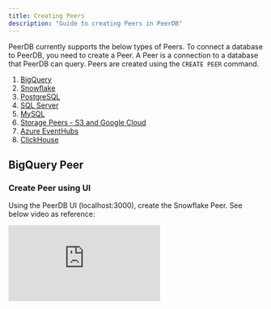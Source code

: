 ```yaml
---
title: Creating Peers
description: "Guide to creating Peers in PeerDB"
---
```


PeerDB currently supports the below types of Peers. To connect a database to PeerDB, you need to create a Peer. A Peer is a connection to a database that PeerDB can query. Peers are created using the `CREATE PEER` command.

1. [BigQuery](#bigquery-peer)
2. [Snowflake](#snowflake-peer)
3. [PostgreSQL](#postgresql-peer)
4. [SQL Server](#sqlserver-peer)
5. [MySQL](#mysql-peer)
6. [Storage Peers - S3 and Google Cloud](#storage-peers-s3-and-gcs)
7. [Azure EventHubs](#eventhub-peer)
8. [ClickHouse](#clickhouse-peer)

## BigQuery Peer

### Create Peer using UI
Using the PeerDB UI (localhost:3000), create the Snowflake Peer. See below video as reference:

<div style={{ position: "relative", paddingBottom: "56.25%", height: 0 }}>
  <iframe
    src="https://www.loom.com/embed/4919db8f165a40e583dcde18b0ffe6a1?sid=ae95b635-5726-42a9-b60d-801d7777a8e2"
    frameBorder={0}
    webkitallowfullscreen=""
    mozallowfullscreen=""
    allowFullScreen=""
    style={{
      position: "absolute",
      top: 0,
      left: 0,
      width: "100%",
      height: "100%"
    }}
  />
</div>

### Create Peer using connection string

```sql
CREATE PEER bq_peer FROM BIGQUERY WITH
(
  type = 'service_account',
  project_id = '<project_id>',
  private_key_id = '<private_key_id>',
  private_key = '<private_key>',
  client_email = '<client_email>',
  client_id = '<client_id>',
  auth_uri = '<auth_uri>',
  token_uri = '<token_uri>',
  auth_provider_x509_cert_url = '<auth_provider_x509_cert_url>',
  client_x509_cert_url = '<client_x509_cert_url>',
  dataset_id = '<dataset_id>'
);

-- Query away tables in BigQuery
SELECT * FROM bq_peer.test_table;
```

### Authentication

PeerDB authenticates the creation of a BigQuery peer based on the service account. All the fields within the `CREATE PEER` command can be acquired from a service account JSON.
If you have a service account key, you can use that or [create a new one](https://cloud.google.com/iam/docs/keys-create-delete) dedicated for PeerDB.

<Info>
  Make sure you have the right permissions for the service account, PeerDB
  requires at least read permissions for querying. For MIRROR it requires both
  read and write.
</Info>

### Considerations

1. **Dataset Specific:** PeerDB only supports querying tables within a dataset. Cross dataset joins are not supported yet.
2. **Supported Datatypes:** All string, numeric and timestamp based datatypes are supported for querying. Record and Struct data-types are projected as JSONB. JSON datatype in BQ is not supported yet.
3. **SQL Coverage:** Most SQL constructs in reads incl. Simple Selects, JOINs, aggregations, window functions, CTEs etc are supported. You can run both Postgres compatible and BQ compatible queries through PeerDBs interface.
4. **Error Handling:** If a query fails on the BigQuery side because of lack of auth or query coverage or timeout, PeerDB handles that error and propagates the entire message as a JSON text to the end-user. We also capture this ERROR message within PeerDB logs.

## Snowflake Peer

### Create Peer using UI
Using the PeerDB UI (localhost:3000), create the Snowflake Peer. See below video as reference:

<div style={{ position: "relative", paddingBottom: "56.25%", height: 0 }}>
  <iframe
    src="https://www.loom.com/embed/7a8eb794911e49e9bc994c03d0cfeda0?sid=041aa7ea-5ed3-43f5-b4e3-51c39aa2f133"
    frameBorder={0}
    webkitallowfullscreen=""
    mozallowfullscreen=""
    allowFullScreen=""
    style={{
      position: "absolute",
      top: 0,
      left: 0,
      width: "100%",
      height: "100%"
    }}
  />
</div>

### Create Peer using connection string

```sql
CREATE PEER sf_peer FROM SNOWFLAKE WITH
(
  account_id = '<snowflake_account_identifier>',
  username = '<user_name>',
  private_key ='<private_key>',
  password = '<password>' -- only provide when the private key is encrypted
  database = '<database_name>',
  schema = '<schema>',
  warehouse = '<ware_house>',
  role = '<role>',
  query_timeout = '<query_timeout_in_seconds>'
);

-- Query away tables in Snowflake
SELECT * FROM sf_peer.<schema>.<tablename>;
```
### Granting permissions
PeerDB needs to be able to create, read and write to objects in the database you provide. The following commands ensure a smooth mirror:
```sql
GRANT ALL PRIVILEGES ON DATABASE <dbname> TO ROLE <role_used_while_creating_peer>;
GRANT USAGE ON SCHEMA <schema> TO <role_used_while_creating_peer>;
GRANT ALL ON SCHEMA <schema> TO <role_used_while_creating_peer>;
```
More information can be found [here](https://docs.snowflake.com/en/user-guide/security-access-control-configure#label-security-custom-role).
### Authentication

PeerDB authenticates the creation of a Snowflake peer based key pair authentication. Encrypted private keys are also supported.
Refer to this [doc](https://docs.snowflake.com/en/user-guide/key-pair-auth#configuring-key-pair-authentication) to create key pair, assign them to the right role and help populate the above fields.

### Considerations

1. **Database Specific:** PeerDB only supports querying tables within a database. Cross database joins are not supported yet.
2. **Supported Datatypes:** All string, numeric and timestamp based datatypes are supported for querying.
3. **SQL Coverage:** Most SQL constructs in reads incl. Simple Selects, JOINs, aggregations, window functions, CTEs etc are supported. You can run both Postgres compatible and SF compatible queries through PeerDBs interface.
4. **Error Handling:** If a query fails on the Snowflake side because of lack of auth or query coverage or timeout, PeerDB handles that error and propagates the entire message as a JSON text to the end-user. We also capture this ERROR message within PeerDB logs.

## PostgreSQL Peer
### Create Peer using UI
Using the PeerDB UI (localhost:3000), create the Postgres Peer. See below video as reference:

<div style={{ position: "relative", paddingBottom: "56.25%", height: 0 }}>
  <iframe
    src="https://www.loom.com/embed/a28dcf4f54a24102a7522bf3834a204e?sid=fde66e4a-778e-4f15-a284-0dd0f1116541"
    frameBorder={0}
    webkitallowfullscreen=""
    mozallowfullscreen=""
    allowFullScreen=""
    style={{
      position: "absolute",
      top: 0,
      left: 0,
      width: "100%",
      height: "100%"
    }}
  />
</div>

### Create Peer using connection string
```sql
CREATE PEER postgres_peer FROM POSTGRES WITH
(
    host = '<hostname>',
    port = '<port>',
    user = '<user>',
    password = '<password>',
    database = '<dbname>'
);

-- Query away tables in Postgres
SELECT * FROM postgres_peer.<schema>.<tablename>;
```

If you are connecting to a Docker Postgres instance on the same docker network as PeerDB, then the hostname will be the service name of the Postgres server and the port will be `5432`.

### Considerations

1. **Supported Datatypes:** All string, numeric and timestamp based datatypes are supported for querying. We are actively addding support for other types.
2. **Unsupported COPY command:** COPY command is not supported yet.


## Storage Peers - S3 and GCS

### Create Peer using UI
Using the PeerDB UI (localhost:3000), create the Snowflake Peer. See below video as reference:

<div style={{ position: "relative", paddingBottom: "56.25%", height: 0 }}>
  <iframe
    src="https://www.loom.com/embed/321a0d0becc249c9ab3478e1ea0bad33?sid=737eebc9-e019-4772-9b6b-4cf47d428a95"
    frameBorder={0}
    webkitallowfullscreen=""
    mozallowfullscreen=""
    allowFullScreen=""
    style={{
      position: "absolute",
      top: 0,
      left: 0,
      width: "100%",
      height: "100%"
    }}
  />
</div>

### Create Peer using connection string

For CDC, you would require a PostgreSQL instance to use as an external metadata store.
The CREATE PEER command for S3/GCS depends on how you set the following parameters.
```sql
CREATE PEER storage_peer FROM S3 WITH
(
    url = 's3://<gcs/s3_bucket_name>/<prefix>', -- bucket should exist
    access_key_id = '<hmac_key>', -- or AWS equivalent
    secret_access_key = '<hmac_secret>', -- or AWS equivalent
    region = 'auto', -- for S3, use the region of your bucket
    endpoint = 'https://storage.googleapis.com', -- or empty for S3
    metadata_db = 'host=<host> port=<port> user=<user> password=<password> database=<database>'
);
```
 Note that if you leave any of these parameters empty, PeerDB will use the corresponding Docker compose environment variable instead:
```yaml
x-flow-worker-env: &flow-worker-env
  ...
  # For GCS, these will be your HMAC keys instead
  # For more information:
  # https://cloud.google.com/storage/docs/authentication/managing-hmackeys
  AWS_ACCESS_KEY_ID: ${AWS_ACCESS_KEY_ID:-}
  AWS_SECRET_ACCESS_KEY: ${AWS_SECRET_ACCESS_KEY:-}
  # For GCS, set this to "auto" without the quotes
  AWS_REGION: ${AWS_REGION:-}
  # For GCS, set this as: https://storage.googleapis.com
  AWS_ENDPOINT: ${AWS_ENDPOINT:-}
  ...
```

### Considerations

1. The bucket specified in the URL must already exist.
2. Only `.avro` file format is currently supported.
3. Currently only data-movement is supported for this type of peer. Querying this peer from PeerDB's interface is not supported.

## Clickhouse Peer
You can create a Clickhouse peer using the following SQL syntax:

```sql
CREATE PEER <clickhouse_peer_name> FROM CLICKHOUSE
WITH
(
    host='<host>',
    port=<port>,
    user='<user>',
    password='<password>',
    database='<database>',
    -- disable_tls = true
);
```

- For local docker installations of Clickhouse and if you're using PeerDB OSS, the host will be `host.docker.internal`, with the port being the external port.
- The `disable_tls` parameter is optional and can be set to `true` if you are using a Clickhouse instance without TLS.
- PeerDB maintains an ephemeral internal stage for Clickhouse using a [min.io](https://min.io/) bucket.

You can configure your own bucket (S3/min.io/GCS) by passing the following optional parameters:
```sql
CREATE PEER <my_staged_clickhouse_peer> FROM CLICKHOUSE
WITH
(
    host='<host>',
    port=<port>,
    user='<user>',
    password='<password>',
    database='<database>',

    -- (Optional) S3 stage of yours:
    s3_path = 's3://<bucket-name>',
    access_key_id = '<access_key_id>',
    secret_access_key = '<secret_access_key>',
    region = '<region>',
    endpoint = '<endpoint>' -- for GCS: https://storage.googleapis.com
);

```

## SQLServer Peer

```sql
CREATE PEER sqlserver_peer FROM SQLSERVER WITH (
  server='<your-hostname>',
  port='<your-port>',
  user='<user>',
  password='<password>',
  database='<database>'
);
```

If you are connecting to a Docker SQL Server/Azure SQL Edge instance on the same docker network as PeerDB, then the hostname will be the service name of the SQL server and the port will be `5432`.

### Considerations

1. Currently only data-movement is supported for this type of peer. Querying this peer from PeerDB's interface is not supported.

## MySQL Peer

```sql
CREATE PEER mysql_peer FROM MYSQL WITH (
  host='<your-hostname>',
  port=3006,
  user='<user>'
  password='<password>',
  database='<database>',
  setup='set session transaction level read only',
  disable_tls=false
);
```

### Considerations

1. Currently only querying is supported for this type of peer. Mirrors are not supported.
2. `setup` is optional, but can be used to run queries when connection setup. Useful for setting transactions as read only by default, or setting catalog/database with `use catalog.database` for [StarRocks](https://www.starrocks.io)

## EventHub Peer

To create an Eventhub peer, use the following SQL syntax:

```sql
CREATE PEER eventhubs_peer_x FROM EVENTHUBS WITH (
eventhubs = '[{"subscription_id":"my-sub-id",
"resource_group":"myresource",
"namespace":"mynamespace-1",
"location":"eastus",
"partition_count":5,
"message_retention_in_days":2
},
{"subscription_id":"my-sub-id",
"resource_group":"myresource",
"namespace":"mynamespace-2",
"location":"eastus",
"partition_count":3,
"message_retention_in_days":1
}
]',
unnest_columns = [] -- can omit this field too
);
```

**Parameters:**
- `eventhubs`: A JSON array of details of namespaces. Each item should have the following fields:
  - `subscription_id`: The ID of the Azure subscription.
  - `resource_group`: The name of the Azure resource group.
  - `namespace`: The namespace for the Eventhub.
  - `location`: The location of the Eventhub namespace's resource group, e.g., eastus.
  - `partition_count`: The number of partitions for the Eventhub.
  - `message_retention_in_days`: The number of days the messages will be retained.
- `unnest_columns`: Specifies the columns you'd like to unnest


In order to use this peer in a self-hosted PeerDB instance, your **Azure credentials must be filled** in our PeerDB docker-compose file in the environments section of the `flow-worker` service:

```yaml
environment:
  AZURE_CLIENT_ID: <client-id>
  AZURE_CLIENT_SECRET: <secret>
  AZURE_TENANT_ID: <tenant-id>
```

### Considerations

1. Currently only CDC data-movement is supported for this type of peer. Querying this peer from PeerDB's interface is not supported.
